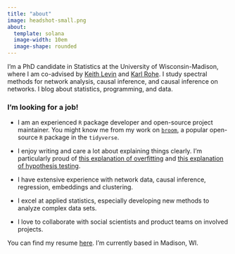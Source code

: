 ```yaml
---
title: "about"
image: headshot-small.png
about:
  template: solana
  image-width: 10em
  image-shape: rounded
---
```


I'm a PhD candidate in Statistics at the University of Wisconsin-Madison, where I am co-advised by [Keith Levin](https://pages.stat.wisc.edu/~kdlevin/) and [Karl Rohe](http://pages.stat.wisc.edu/~karlrohe/). I study spectral methods for network analysis, causal inference, and causal inference on networks. I blog about statistics, programming, and data.

### I'm looking for a job!

- I am an experienced `R` package developer and open-source project maintainer. You might know me from my work on [`broom`](https://broom.tidymodels.org/), a popular open-source `R` package in the `tidyverse`.

- I enjoy writing and care a lot about explaining things clearly. I'm particularly proud of [this explanation of overfitting](./post/2020-01-06_overfitting-a-guide-tour/) and [this explanation of hypothesis testing](./post/2022-11-02-hypothesis-testing-by-example/).

- I have extensive experience with network data, causal inference, regression, embeddings and clustering.

- I excel at applied statistics, especially developing new methods to analyze complex data sets.

- I love to collaborate with social scientists and product teams on involved projects.

You can find my resume [here](./resume/). I'm currently based in Madison, WI.

<!-- - I'm particularly well-suited for roles as a statistician, research scientist, research software engineer, or data scientist. -->

<!-- I tend to focus on inference and uncertainty quantification (i.e., "how certain are we that this experiment caused a change") over prediction, but am open to both kinds of roles. For example, here's a short analysis  -->
